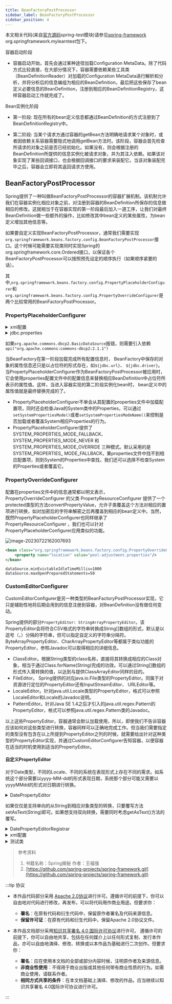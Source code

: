 ```yaml
---
title: BeanFactoryPostProcessor
sidebar_label: BeanFactoryPostProcessor
sidebar_position: 4
---
```


本文相关代码(来自[官方源码](https://github.com/spring-projects/spring-framework.git "官方源码")spring-test模块)请参见[spring-framework](https://github.com/Halcyon666/spring-framework-modified/tree/main/spring-test) org.springframework.mylearntest包下。

容器启动阶段

* 容器启动开始，首先会通过某种途径加载Configuration MetaData。除了代码方式比较直接，在大部分情况下，容器需要依赖某些工具类（BeanDefinitionReader）对加载的Configuration MetaData进行解析和分析，并将分析后的信息编组为相应的BeanDefinition，最后把这些保存了bean定义必要信息的BeanDefinition，注册到相应的BeanDefinitionRegistry，这样容器启动工作就完成了。

Bean实例化阶段

* 第一阶段: 现在所有的bean定义信息都通过BeanDefinition的方式注册到了BeanDefinitionRegistry中。

* 第二阶段: 当某个请求方通过容器的getBean方法明确地请求某个对象时，或者因依赖关系容器需要隐式地调用getBean方法时。该阶段，容器会首先检查所请求的对象之前是否已经初始化。如果没有，则会根据注册的BeanDefinition所提供的信息实例化被请求对象，并为其注入依赖。如果该对象实现了某些回调接口，也会根据回调接口的要求来装配它。当该对象装配完毕之后，容器会立即将其返回请求方使用。

## BeanFactoryPostProcessor

Spring提供了一种叫做BeanFactoryPostProcessor的容器扩展机制。该机制允许我们在容器实例化相应对象之前，对注册到容器的BeanDefinition所保存的信息做相应的修改。这就相当于在容器实现的第一阶段最后加入一道工序，让我们对最终BeanDefinition做一些额外的操作，比如修改其中bean定义的某些属性，为bean定义增加其他信息等。

如果要自定义实现BeanFactoryPostProcessor，通常我们需要实现`org.springframework.beans.factory.config.BeanFactoryPostProcessor`接口。这个时候可能需要实现类同时实现Spring的org.springframework.core.Ordered接口，以保证各个BeanFactoryPostProcessor可以按照预先设定的顺序执行（如果顺序紧要的话）。

其中,`org.springframework.beans.factory.config.PropertyPlaceholderConfigurer`和`org.springframework.beans.factory.config.PropertyOverrideConfigurer`是两个比较常用的BeanFactoryPostProcessor。

### PropertyPlaceholderConfigurer

<details>
	<summary>xml配置</summary>

```XML
<?xml version="1.0" encoding="UTF-8"?>
<beans xmlns="http://www.springframework.org/schema/beans"
	   xmlns:xsi="http://www.w3.org/2001/XMLSchema-instance"
	   xsi:schemaLocation="http://www.springframework.org/schema/beans http://www.springframework.org/schema/beans/spring-beans.xsd">
	<!--	使用的BeanFactoryPostProcessor-->
	<!--	使用PropertyPlaceholderConfigurer占位符的数据源配置-->
	<bean class="org.springframework.beans.factory.config.PropertyPlaceholderConfigurer">
		<property name="locations">
			<list>
				<value>../conf/jdbc.properties</value>
				<value>../conf/mail.properties</value>
			</list>
		</property>
	</bean>

	<bean id="dataSource" class="org.apache.commons.dbcp2.BasicDataSource" destroy-method="close">
		<property name="url" value="${jdbc.url}"/>
		<property name="driverClassName" value="${jdbc.driver}"/>
		<property name="username" value="${jdbc.username}"/>
		<property name="password" value="${jdbc.password}"/>
		<property name="testOnBorrow" value="true"/>
		<property name="testOnReturn" value="true"/>
		<property name="testWhileIdle" value="true"/>
		<property name="minEvictableIdleTimeMillis" value="180000"/>
		<property name="timeBetweenEvictionRunsMillis" value="360000"/>
		<property name="validationQuery" value="SELECT 1"/>
		<property name="maxOpenPreparedStatements" value="100"/>
	</bean>

	<!--  使用PropertyOverrideConfigurer替换PropertyPlaceholderConfigurer中的配置-->
	<bean class="org.springframework.beans.factory.config.PropertyOverrideConfigurer">
		<property name="location" value="../conf/pool-adjustment.properties"/>
	</bean>
</beans>
```

</details>

<details>
	<summary>jdbc.properties</summary>

```properties
jdbc.url=jdbc:mysql://server/MAIN?useUnicode=true&characterEncoding=ms932&failOverReadOnly=false&roundRobinLoadBalance=true
jdbc.driver=com.mysql.jdbc.Driver
jdbc.username=root
jdbc.password=root
```
</details>

如果`org.apache.commons.dbcp2.BasicDataSource`报错，则需要引入依赖`api("org.apache.commons:commons-dbcp2:2.1.1")`

当BeanFactory在第一阶段加载完成所有配置信息时， BeanFactory中保存的对象的属性信息还只是以占位符的形式存在，如`${jdbc.url}`、 `${jdbc.driver}`。当PropertyPlaceholderConfigurer作为BeanFactoryPostProcessor被应用时，它会使用properties配置文件中的配置信息来替换相应BeanDefinition中占位符所表示的属性值。这样，当进入容器实现的第二阶段实例化bean时， bean定义中的属性值就是最终替换完成的了。

* PropertyPlaceholderConfigurer不单会从其配置的properties文件中加载配置项，同时还会检查Java的System类中的Properties，可以通过`setSystemPropertiesMode()`或者`setSystemPropertiesModeName()`来控制是否加载或者覆盖System相应Properties的行为。
* PropertyPlaceholderConfigurer提供了 SYSTEM_PROPERTIES_MODE_FALLBACK、 SYSTEM_PROPERTIES_MODE_NEVER 和 SYSTEM_PROPERTIES_MODE_OVERRIDE 三种模式。默认采用的是SYSTEM_PROPERTIES_ MODE_FALLBACK，果properties文件中找不到相应配置项，则到System的Properties中查找，我们还可以选择不检查System的Properties或者覆盖它。

### PropertyOverrideConfigurer

配置在properties文件中的信息通常都以明文表示，PropertyOverrideConfigurer 的父类 PropertyResourceConfigurer 提供了一个protected类型的方法convertPropertyValue，允许子类覆盖这个方法对相应的置项进行转换，如对加密后的字符串解密之后再覆盖到相应的bean定义中。当然，既然PropertyPlaceholderConfigurer也同样继承了 PropertyResourceConfigurer ，我们也可以针对PropertyPlaceholderConfigurer应用类似的功能。

![image-20230722162007693](https://s2.loli.net/2023/07/22/xJKIuHdQwa19on5.png)

```XML
<bean class="org.springframework.beans.factory.config.PropertyOverrideConfigurer">
    <property name="location" value="pool-adjustment.properties"/>
</bean>
```

```properties
dataSource.minEvictableIdleTimeMillis=1000
dataSource.maxOpenPreparedStatements=50
```

### CustomEditorConfigurer

CustomEditorConfigurer是另一种类型的BeanFactoryPostProcessor实现，它只是辅助性地将后期会用到的信息注册到容器，对BeanDefinition没有做任何变动。

Spring提供的部分`PropertyEditor: StringArrayPropertyEditor`。该PropertyEditor会将符合CSV格式的字符串转换成String[]数组的形式，默认是以逗号（，）分隔的字符串，但可以指定自定义的字符串分隔符。ByteArrayPropertyEditor、CharArrayPropertyEditor等都属于类似功能的PropertyEditor，参照Javadoc可以取得相应的详细信息。

* ClassEditor。根据String类型的class名称，直接将其转换成相应的Class对象，相当于通过Class.forName(String)完成的功效。可以通过String[]数组的形式传入需转换的值，以达到与提供ClassArrayEditor同样的目的。
* FileEditor。 Spring提供的对应java.io.File类型的PropertyEditor。同属于对资源进行定位的PropertyEditor还有InputStreamEditor、 URLEditor等。
* LocaleEditor。针对java.util.Locale类型的PropertyEditor，格式可以参照LocaleEditor和Locale的Javadoc说明。
* PatternEditor。针对Java SE 1.4之后才引入的java.util.regex.Pattern的PropertyEditor，格式可以参照java.util.regex.Pattern类的Javadoc。

以上这些PropertyEditor，容器通常会默认加载使用，所以，即使我们不告诉容器应该如何对这些类型进行转换，容器同样可以正确地完成工作。但当我们需要指定的类型没有包含在以上所提到PropertyEditor之列的时候，就需要给出针对这种类型的PropertyEditor实现，并通过CustomEditorConfigurer告知容器，以便容器在适当的时机使用到适当的PropertyEditor。

#### 自定义PropertyEditor

对于Date类型，不同的Locale、不同的系统在表现形式上存在不同的需求。如系统这个部分需要以yyyy-MM-dd的形式表现日期，系统那个部分可能又需要以yyyyMMdd的形式对日期进行转换。

<details>
	<summary>DatePropertyEditor</summary>

```java
package org.springframework.mylearntest.beanfactorypostprocessor;

import java.beans.PropertyEditorSupport;
import java.time.LocalDate;
import java.time.format.DateTimeFormatter;

public class DatePropertyEditor extends PropertyEditorSupport {
    private String datePattern;

    @Override
    public void setAsText(String text) throws IllegalArgumentException {
        DateTimeFormatter dateTimeFormatter = DateTimeFormatter.ofPattern(getDatePattern());
        LocalDate dateValue = LocalDate.parse(text,dateTimeFormatter);
        setValue(dateValue);
    }

    @Override
    public String getAsText() {
        return super.getAsText();
    }

    public String getDatePattern() {
        return datePattern;
    }

    public void setDatePattern(String datePattern) {
        this.datePattern = datePattern;
    }
}
```
</details>

如果仅仅是支持单向的从String到相应对象类型的转换，只要覆写方法setAsText(String)即可。如果想支持双向转换，需要同时考虑getAsText()方法的覆写。
<details>
	<summary>DatePropertyEditorRegistrar</summary>

```java
package org.springframework.mylearntest.beanfactorypostprocessor;

import org.springframework.beans.PropertyEditorRegistrar;
import org.springframework.beans.PropertyEditorRegistry;

import java.beans.PropertyEditor;

public class DatePropertyEditorRegistrar implements PropertyEditorRegistrar {
    private PropertyEditor propertyEditor;

    public PropertyEditor getPropertyEditor() {
        return propertyEditor;
    }

    public void setPropertyEditor(PropertyEditor propertyEditor) {
        this.propertyEditor = propertyEditor;
    }

    @Override
    public void registerCustomEditors(PropertyEditorRegistry registry) {
        registry.registerCustomEditor(java.util.Date.class, getPropertyEditor());
    }
}
```
</details>

<details>
	<summary>xml配置</summary>

```XML
<?xml version="1.0" encoding="UTF-8"?>
<beans xmlns="http://www.springframework.org/schema/beans"
       xmlns:xsi="http://www.w3.org/2001/XMLSchema-instance"
       xsi:schemaLocation="http://www.springframework.org/schema/beans http://www.springframework.org/schema/beans/spring-beans.xsd"
       xmlns:aop="http://www.springframework.org/schema/aop">

    <bean class="org.springframework.beans.factory.config.CustomEditorConfigurer">
        <property name="propertyEditorRegistrars">
            <list>
                <ref bean="datePropertyEditorRegistrar"/>
            </list>
        </property>
    </bean>

    <bean id="datePropertyEditorRegistrar" class="org.springframework.mylearntest.beanfactorypostprocessor.DatePropertyEditorRegistrar">
        <property name="propertyEditor">
            <ref bean="datePropertyEditor"/>
        </property>
    </bean>

    <bean id="datePropertyEditor" class="org.springframework.mylearntest.beanfactorypostprocessor.DatePropertyEditor">
        <property name="datePattern">
            <value>yyyy/MM/dd</value>
        </property>
    </bean>
</beans>
```
</details>

<details>
	<summary>测试类</summary>

```java
package org.springframework.mylearntest.beanfactorypostprocessor;

import org.springframework.context.ApplicationContext;
import org.springframework.context.support.ClassPathXmlApplicationContext;

public class Test4DateProp {
    public static void main(String[] args) {
        // applicationContext
        ApplicationContext context = new ClassPathXmlApplicationContext("datepropertyeditor2.xml");
        DatePropertyEditor datePropertyEditor = (DatePropertyEditor) context.getBean("datePropertyEditor");
        datePropertyEditor.setAsText("2020/06/21");
    }
}
```
</details>



> 参考资料
> 
> 1. 书籍名称：Spring揭秘 作者：王福强
> 2. [https://github.com/spring-projects/spring-framework.git](https://github.com/spring-projects/spring-framework.git)


:::tip 协议

- 本作品代码部分采用 [Apache 2.0协议](https://www.apache.org/licenses/LICENSE-2.0)进行许可。遵循许可的前提下，你可以自由地对代码进行修改，再发布，可以将代码用作商业用途。但要求你：
  - **署名**：在原有代码和衍生代码中，保留原作者署名及代码来源信息。
  - **保留许可证**：在原有代码和衍生代码中，保留Apache 2.0协议文件。

- 本作品文档部分采用[知识共享署名 4.0 国际许可协议](http://creativecommons.org/licenses/by/4.0/)进行许可。 遵循许可的前提下，你可以自由地共享，包括在任何媒介上以任何形式复制、发行本作品，亦可以自由地演绎、修改、转换或以本作品为基础进行二次创作。但要求你：
  - **署名**：应在使用本文档的全部或部分内容时候，注明原作者及来源信息。
  - **非商业性使用**：不得用于商业出版或其他任何带有商业性质的行为。如需商业使用，请联系作者。
  - **相同方式共享的条件**：在本文档基础上演绎、修改的作品，应当继续以知识共享署名 4.0国际许可协议进行许可。

:::